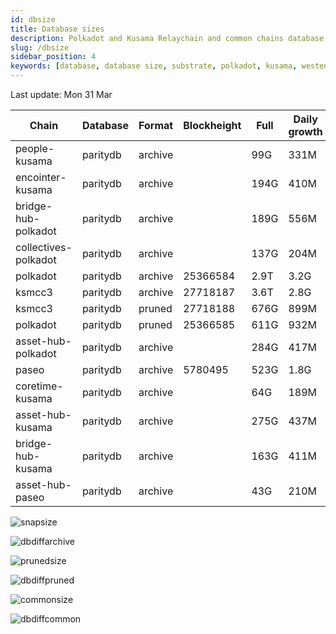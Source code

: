 ```yaml
---
id: dbsize
title: Database sizes
description: Polkadot and Kusama Relaychain and common chains database sizes
slug: /dbsize
sidebar_position: 4
keywords: [database, database size, substrate, polkadot, kusama, westend]
---
```



Last update: Mon 31 Mar

| Chain    | Database   | Format | Blockheight | Full         | Daily growth |
| ------------------------| ----------- | -------- | ------- | ---------- | ----- | 
| people-kusama | paritydb | archive |  | 99G | 331M |
| encointer-kusama | paritydb | archive |  | 194G | 410M |
| bridge-hub-polkadot | paritydb | archive |  | 189G | 556M |
| collectives-polkadot | paritydb | archive |  | 137G | 204M |
| polkadot | paritydb | archive | 25366584 | 2.9T | 3.2G |
| ksmcc3 | paritydb | archive | 27718187 | 3.6T | 2.8G |
| ksmcc3 | paritydb | pruned | 27718188 | 676G | 899M |
| polkadot | paritydb | pruned | 25366585 | 611G | 932M |
| asset-hub-polkadot | paritydb | archive |  | 284G | 417M |
| paseo | paritydb | archive | 5780495 | 523G | 1.8G |
| coretime-kusama | paritydb | archive |  | 64G | 189M |
| asset-hub-kusama | paritydb | archive |  | 275G | 437M |
| bridge-hub-kusama | paritydb | archive |  | 163G | 411M |
| asset-hub-paseo | paritydb | archive |  | 43G | 210M |

![snapsize](/img/archivesize.png)

![dbdiffarchive](/img/dbdiffrelay.png)

![prunedsize](/img/prunedsize.png)

![dbdiffpruned](/img/dbdiffpruned.png)

![commonsize](/img/commonsize.png)

![dbdiffcommon](/img/dbdiffcommon.png)
